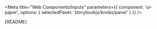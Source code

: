 
<Meta
  title="Web Components/Inputs"
  parameters={{
    component: 'ui-paper',
    options: { selectedPanel: 'storybookjs/knobs/panel' }
  }}
/>

<Description>
  {README}
</Description>

<Preview withToolbar>
  <Story name="All">
    <form style={{ width: '360px', margin: '20px' }}>  
      <ui-text-input label="Some Label" />
      <ui-text-input value="some initial value" label="I have an initial Value" />
      <ui-text-input type="password" label="Type Some Secure Text" />
      <ui-text-input
        type="email"
        label="Type an email to be validated"
      />
      <ui-text-input
        type="color"
        static-label
        label="Select a color"
      />
      <ui-text-input
        type="date"
        static-label
        label="Enter a Date"
      />
      <ui-text-input
        type="File"
        static-label
        label="Select a file"
      />
      <ui-text-input
        type="Image"
        style={{height: '250px', width: '300px'}}
        src="http://www.kittenwar.com/c_images/2012/06/24/210259.2.jpg"
        static-label
        label="Image"
      />
    </form>
  </Story>
</Preview>